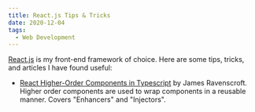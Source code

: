 ```yaml
---
title: React.js Tips & Tricks
date: 2020-12-04
tags:
  - Web Development
---
```


[React.js](https://reactjs.org/) is my front-end framework of choice. Here are some tips, tricks, and articles I have found useful:

- [React Higher-Order Components in Typescript](https://medium.com/@jrwebdev/react-higher-order-component-patterns-in-typescript-42278f7590fb) by James Ravenscroft. Higher order components are used to wrap components in a reusable manner. Covers "Enhancers" and "Injectors".